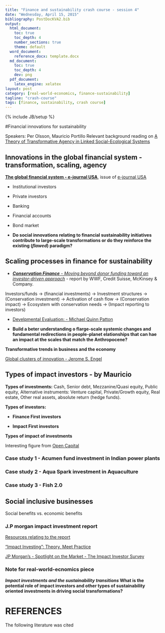 ```yaml
---
title: "Finance and sustainability crash course - session 4"
date: "Wednesday, April 15, 2015"
bibliography: PostDocKVA2.bib
output:
  html_document:
    toc: true
    toc_depth: 4
    number_sections: true
    theme: default
  word_document:
    reference_docx: template.docx
  md_document:
    toc: true
    toc_depth: 4
    dev: png
  pdf_document:
    latex_engine: xelatex
layout: post
category: [real-world-economics, finance-sustainability]
tagline: "crash-course"
tags: [finance, sustainability, crash course]
---
```

{% include JB/setup %}

#Financial innovations for sustainability

Speakers: Per Olsson, Mauricio Portillo
Relevant background reading on [A Theory of Transformative Agency in Linked Social-Ecological Systems](http://www.ecologyandsociety.org/vol18/iss3/art27/)

## Innovations in the global financial system - transformation, scaling, agency

[**The global financial system - e-journal USA**](http://iipdigital.usembassy.gov/media/pdf/ejs/0509.pdf), issue of [e-journal USA](http://iipdigital.usembassy.gov/ejusa.html#axzz3XNWqQQvy)

  * Institutional investors
  * Private investors
  * Banking
  * Financial accounts
  * Bond market
  
* **Do social innovations relating to financial sustainability initiatives contribute to large-scale transformations or do they reinforce the existing (*flawed*) paradigm?**


## Scaling processes in finance for sustainability

* [***Conservation Finance*** - *Moving beyond donor funding toward an investor-driven approach*](https://www.credit-suisse.com/media/cc/docs/responsibility/conservation-finance-en.pdf) - report by WWF, Credit Suisse, McKinsey & Company.

Investors/funds -> (financial investments) -> Investment structures -> (Conservation investment) -> Activation of cash flow -> (Conservation impact)  -> Ecosystem with conservation needs -> (Impact reporting to investors)

* [Develpmental Evaluation: - Michael Quinn Patton](http://www.google.se/books?hl=en&lr=&id=gd_RvUbSWnsC&oi=fnd&pg=PR1&dq=Developmental+Evaluation+-+Michael+Quinn&ots=pR_GxWlPQi&sig=kwOiE12aoN9gCS6RH-T2g5dFcCM&redir_esc=y#v=onepage&q=Developmental%20Evaluation%20-%20Michael%20Quinn&f=false)


* **Build a beter understanding o flarge-scale systemic changes and fundamental redirections in people-planet elationships that can hae an impact at the scales that match the Anthropocene?**


**Transformative trends in business and the economy**

[Global clusters of innovation - Jerome S. Engel](http://www.e-elgar.co.uk/bookentry_main.lasso?id=15588)


## Types of impact investors - by Mauricio

**Types of investments:** Cash, Senior debt, Mezzanine/Quasi equity, Public equity, Alternative instruments: Venture capital, Private/Growth equity, Real estate, Other real assets, absolute return (hedge funds).


**Types of investors:**


  * **Finance First investors**

  * **Impact First investors**


**Types of impact of investments**

Interesting figure from [Open Capital](http://opencapitaladvisors.com/resources/)


### Case study 1 - Acumen fund investment in Indian power plants


### Case study 2 - Aqua Spark investment in Aquaculture


### Case study 3 - Fish 2.0


## Social inclusive businesses

Social benefits vs. economic benefits

### J.P morgan impact investment report

[Resources relating to the report](http://www.thegiin.org/cgi-bin/iowa/resources/research/151.html)

[“Impact Investing”: Theory, Meet Practice](http://www.frbsf.org/community-development/files/Pinsky.pdf)

[JP Morgan's - Spotlight on the Market - The Impact Investor Survey](http://www.thegiin.org/binary-data/2014MarketSpotlight.PDF)




### Note for real-world-ecnomics piece

***Impact investments and the sustainability transitions* What is the potential role of impact investors and other types of sustainability oriented investments in driving social transformations?**


# REFERENCES

The following literature was cited

